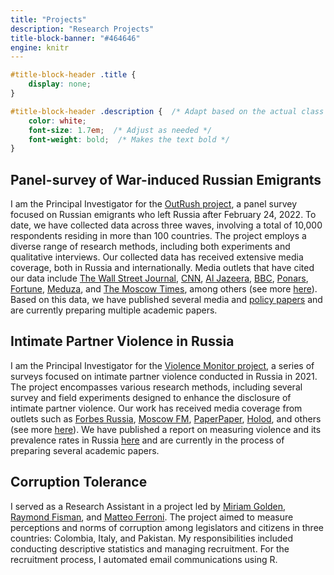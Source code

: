 ```yaml
---
title: "Projects"
description: "Research Projects"
title-block-banner: "#464646"
engine: knitr 
---
```


```css

#title-block-header .title {
    display: none;
}

#title-block-header .description {  /* Adapt based on the actual class or ID */
    color: white;
    font-size: 1.7em;  /* Adjust as needed */ 
    font-weight: bold;  /* Makes the text bold */
}

```

## Panel-survey of War-induced Russian Emigrants

I am the Principal Investigator for the [OutRush project](https://outrush.io/eng), a panel survey focused on Russian emigrants who left Russia after February 24, 2022. To date, we have collected data across three waves, involving a total of 10,000 respondents residing in more than 100 countries. The project employs a diverse range of research methods, including both experiments and qualitative interviews. Our collected data has received extensive media coverage, both in Russia and internationally. Media outlets that have cited our data include [The Wall Street Journal](https://www.wsj.com/articles/fleeing-putin-thousands-of-educated-russians-are-moving-abroad-11649583003), [CNN](https://edition.cnn.com/2022/12/28/europe/russian-opposition-ukraine-war-intl-cmd/index.html), [Al Jazeera](https://www.aljazeera.com/news/2022/4/18/why-white-collar-russians-flee-two), [BBC](https://www.bbc.com/russian/features-65686712), [Ponars](https://www.ponarseurasia.org/russias-2022-anti-war-exodus-the-attitudes-and-expectations-of-russian-migrants/), [Fortune](https://fortune.com/2022/08/20/russia-brain-drain-young-russians-leaving-after-ukraine-war-putin/), [Meduza](https://meduza.io/feature/2022/12/23/uehavshie-rossiyane-stali-bednee-no-zato-teper-bolshe-doveryayut-lyudyam-i-veryat-v-buduschee), and [The Moscow Times](https://www.moscowtimes.ru/2023/01/19/sotsialnii-portret-novoi-volni-rossiiskih-emigrantov-a31239), among others (see more [here](https://outrush.io/outrush#media)). Based on this data, we have published several media and [policy papers](https://outrush.io/eng#results) and are currently preparing multiple academic papers.

## Intimate Partner Violence in Russia

I am the Principal Investigator for the [Violence Monitor project](https://violencemonitor.org/), a series of surveys focused on intimate partner violence conducted in Russia in 2021. The project encompasses various research methods, including several survey and field experiments designed to enhance the disclosure of intimate partner violence. Our work has received media coverage from outlets such as [Forbes Russia](https://www.forbes.ru/forbes-woman/486866-ab-uz-slepki-kontrol-bolee-20-mln-rossian-stalkivalis-s-partnerskim-nasiliem?fbclid=IwAR0fhPrnwjVvDhSfNmFkEqGFkm4hZ7Obo-l43AkxMrDs3RK2mwwfB4M0jA4), [Moscow FM](https://www.mosfm.com/audios/151399), [PaperPaper](https://paperpaper.io/bil-unizhal-zastavlyal-kto-chashe-stalkiv/), [Holod](https://holod.media/2023/03/08/partnerskoe-nasilie/), and others (see more [here](https://violencemonitor.org/media)). We have published a report on measuring violence and its prevalence rates in Russia [here](https://drive.google.com/file/d/1fpdVeTnYBz56nMcaAnOYND_wQ-1ATB0y/view) and are currently in the process of preparing several academic papers.

## Corruption Tolerance

I served as a Research Assistant in a project led by [Miriam Golden](https://www.miriamgolden.com/), [Raymond Fisman](https://sites.bu.edu/fisman/), and [Matteo Ferroni](https://www.matteo-ferroni.com/). The project aimed to measure perceptions and norms of corruption among legislators and citizens in three countries: Colombia, Italy, and Pakistan. My responsibilities included conducting descriptive statistics and managing recruitment. For the recruitment process, I automated email communications using R.

